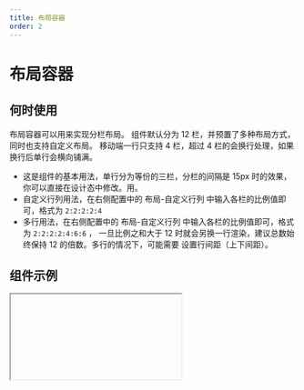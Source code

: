```yaml
---
title: 布局容器
order: 2
---
```


# 布局容器

## 何时使用
布局容器可以用来实现分栏布局。 组件默认分为 12 栏，并预置了多种布局方式，同时也支持自定义布局。 移动端一行只支持 4 栏，超过 4 栏的会换行处理，如果换行后单行会横向铺满。

* 这是组件的基本用法，单行分为等份的三栏，分栏的间隔是 15px 时的效果，你可以直接在设计态中修改。用。
* 自定义行列用法，在右侧配置中的 布局-自定义行列 中输入各栏的比例值即可，格式为 `2:2:2:2:4` 
* 多行用法，在右侧配置中的 布局-自定义行列 中输入各栏的比例值即可，格式为 `2:2:2:2:4:6:6` ，
一旦比例之和大于 12 时就会另换一行渲染，建议总数始终保持 12 的倍数。多行的情况下，可能需要
设置行间距（上下间距）。

## 组件示例

<Iframe url="https://www.aliwork.com/developer/columns-layout-v2?isRenderNav=false" />

## 组件属性

<AttrTable dataSource={[{
  attr: '分栏配置', 
  code: 'layout', 
  type: 'string', 
  demo: '6:6', 
  desc: '每行分为几栏，每一栏分别占几格'
}, {
  attr: '宽度', 
  code: 'layout2', 
  type: 'String', 
  demo: '3:3:6', 
  desc: '自定义分栏'
}, {
  attr: '列间距', 
  code: 'columnGap', 
  type: 'number/string', 
  demo: '0 ', 
  desc: '列间距 '
}, {
  attr: '行间距', 
  code: 'rowGap', 
  type: 'number/string ', 
  demo: '0', 
  desc: '行间距'
}]}/>


